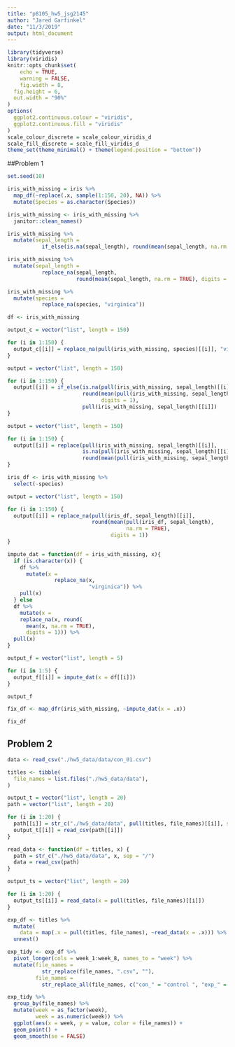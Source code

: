 ```yaml
---
title: "p8105_hw5_jsg2145"
author: "Jared Garfinkel"
date: "11/3/2019"
output: html_document
---
```


```r
library(tidyverse)
library(viridis)
knitr::opts_chunk$set(
	echo = TRUE,
	warning = FALSE,
	fig.width = 8, 
  fig.height = 6,
  out.width = "90%"
)
options(
  ggplot2.continuous.colour = "viridis",
  ggplot2.continuous.fill = "viridis"
)
scale_colour_discrete = scale_colour_viridis_d
scale_fill_discrete = scale_fill_viridis_d
theme_set(theme_minimal() + theme(legend.position = "bottom"))
```

##Problem 1

```r
set.seed(10)

iris_with_missing = iris %>% 
  map_df(~replace(.x, sample(1:150, 20), NA)) %>%
  mutate(Species = as.character(Species))
```

```r
iris_with_missing <- iris_with_missing %>% 
  janitor::clean_names()
```


```r
iris_with_missing %>% 
  mutate(sepal_length =
           if_else(is.na(sepal_length), round(mean(sepal_length, na.rm = TRUE), digits = 1), sepal_length))
```

```r
iris_with_missing %>% 
  mutate(sepal_length = 
           replace_na(sepal_length, 
                      round(mean(sepal_length, na.rm = TRUE), digits = 1)))
```

```r
iris_with_missing %>% 
  mutate(species = 
           replace_na(species, "virginica"))
```


```r
df <- iris_with_missing
```

```r
output_c = vector("list", length = 150)

for (i in 1:150) {
  output_c[[i]] = replace_na(pull(iris_with_missing, species)[[i]], "virginica")
}
```

```r
output = vector("list", length = 150)

for (i in 1:150) {
  output[[i]] = if_else(is.na(pull(iris_with_missing, sepal_length)[[i]]),
                        round(mean(pull(iris_with_missing, sepal_length), na.rm = TRUE),
                              digits = 1), 
                        pull(iris_with_missing, sepal_length)[[i]])
}
```

```r
output = vector("list", length = 150)

for (i in 1:150) {
  output[[i]] = replace(pull(iris_with_missing, sepal_length)[[i]], 
                        is.na(pull(iris_with_missing, sepal_length)[[i]]), 
                        round(mean(pull(iris_with_missing, sepal_length), na.rm = TRUE), digits = 1))
}
```

```r
iris_df <- iris_with_missing %>% 
  select(-species)

output = vector("list", length = 150)

for (i in 1:150) {
  output[[i]] = replace_na(pull(iris_df, sepal_length)[[i]], 
                           round(mean(pull(iris_df, sepal_length), 
                                      na.rm = TRUE), 
                                 digits = 1))
}
```


```r
impute_dat = function(df = iris_with_missing, x){
  if (is.character(x)) {
    df %>% 
      mutate(x = 
               replace_na(x,
                          "virginica")) %>% 
    pull(x)
  } else
  df %>% 
    mutate(x = 
    replace_na(x, round(
      mean(x, na.rm = TRUE),
      digits = 1))) %>% 
  pull(x)
}
```

```r
output_f = vector("list", length = 5)

for (i in 1:5) {
  output_f[[i]] = impute_dat(x = df[[i]])
}

output_f
```

```r
fix_df <- map_dfr(iris_with_missing, ~impute_dat(x = .x))

fix_df
```


## Problem 2

```r
data <- read_csv("./hw5_data/data/con_01.csv")
```


```r
titles <- tibble(
  file_names = list.files("./hw5_data/data"),
)
```

```r
output_t = vector("list", length = 20)
path = vector("list", length = 20)

for (i in 1:20) {
  path[[i]] = str_c("./hw5_data/data", pull(titles, file_names)[[i]], sep = "/")
  output_t[[i]] = read_csv(path[[i]])
}
```


```r
read_data <- function(df = titles, x) {
  path = str_c("./hw5_data/data", x, sep = "/")
  data = read_csv(path)
}
```

```r
output_ts = vector("list", length = 20)

for (i in 1:20) {
  output_ts[[i]] = read_data(x = pull(titles, file_names)[[i]])
}
```

```r
exp_df <- titles %>% 
  mutate(
    data = map(.x = pull(titles, file_names), ~read_data(x = .x))) %>% 
  unnest()
```

```r
exp_tidy <- exp_df %>% 
  pivot_longer(cols = week_1:week_8, names_to = "week") %>% 
  mutate(file_names =
           str_replace(file_names, ".csv", ""),
         file_names = 
           str_replace_all(file_names, c("con_" = "control ", "exp_" = "experimental ")))
```

```r
exp_tidy %>% 
  group_by(file_names) %>% 
  mutate(week = as_factor(week),
         week = as.numeric(week)) %>% 
  ggplot(aes(x = week, y = value, color = file_names)) +
  geom_point() +
  geom_smooth(se = FALSE)
```

